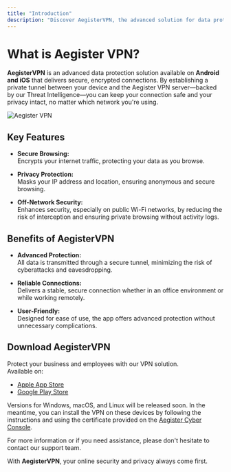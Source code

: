 ```yaml
---
title: "Introduction"
description: "Discover AegisterVPN, the advanced solution for data protection and secure, encrypted connections on mobile devices."
---
```


# What is Aegister VPN?

**AegisterVPN** is an advanced data protection solution available on **Android and iOS** that delivers secure, encrypted connections. By establishing a private tunnel between your device and the Aegister VPN server—backed by our Threat Intelligence—you can keep your connection safe and your privacy intact, no matter which network you're using.

![Aegister VPN](/images/vpn.png)

## Key Features

- **Secure Browsing:**  
  Encrypts your internet traffic, protecting your data as you browse.

- **Privacy Protection:**  
  Masks your IP address and location, ensuring anonymous and secure browsing.

- **Off-Network Security:**  
  Enhances security, especially on public Wi-Fi networks, by reducing the risk of interception and ensuring private browsing without activity logs.

## Benefits of AegisterVPN

- **Advanced Protection:**  
  All data is transmitted through a secure tunnel, minimizing the risk of cyberattacks and eavesdropping.

- **Reliable Connections:**  
  Delivers a stable, secure connection whether in an office environment or while working remotely.

- **User-Friendly:**  
  Designed for ease of use, the app offers advanced protection without unnecessary complications.

## Download AegisterVPN

Protect your business and employees with our VPN solution.  
Available on:

- [Apple App Store](https://apps.apple.com/it/app/aegistervpn/id6736686348?l=en-GB)
- [Google Play Store](https://play.google.com/store/apps/details?id=com.Aegister.AegisterVPN)

Versions for Windows, macOS, and Linux will be released soon. In the meantime, you can install the VPN on these devices by following the instructions and using the certificate provided on the [Aegister Cyber Console](https://app.aegister.com/secure-vpn/).

For more information or if you need assistance, please don't hesitate to contact our support team.

With **AegisterVPN**, your online security and privacy always come first.